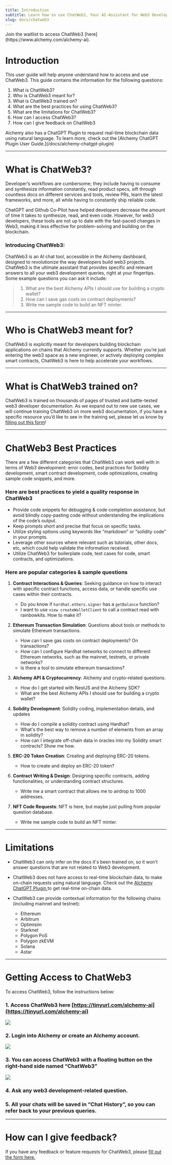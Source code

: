 ```yaml
---
title: Introduction
subtitle: Learn how to use ChatWeb3, Your AI-Assistant for Web3 Developlment
slug: docs/chatweb3
---
```


<Info>
  Join the waitlist to access ChatWeb3 [here] (https://www.alchemy.com/alchemy-ai).
</Info>

# Introduction

This user guide will help anyone understand how to access and use ChatWeb3. This guide contains the information for the following questions:

1. What is ChatWeb3?
2. Who is ChatWeb3 meant for?
3. What is ChatWeb3 trained on?
4. What are the best practices for using ChatWeb3?
5. What are the limitations for ChatWeb3?
6. How can I access ChatWeb3?
7. How can I give feedback on ChatWeb3

<Info title = "Alchemy ChatGPT Plugin">
  Alchemy also has a ChatGPT Plugin to request real-time blockchain data using natural language. To learn more, check out the [Alchemy ChatGPT Plugin User Guide.](/docs/alchemy-chatgpt-plugin)
</Info>

***

# What is ChatWeb3?

Developer’s workflows are cumbersome; they include having to consume and synthesize information constantly, read product specs, sift through countless docs on different services and tools, review PRs, learn the latest frameworks, and more, all while having to constantly ship reliable code.

ChatGPT and Github Co-Pilot have helped developers decrease the amount of time it takes to synthesize, read, and even code. However, for web3 developers, these tools are not up to date with the fast-paced changes in Web3, making it less effective for problem-solving and building on the blockchain.

### Introducing ChatWeb3:

ChatWeb3 is an AI chat tool, accessible in the Alchemy dashboard, designed to revolutionize the way developers build web3 projects. ChatWeb3 is the ultimate assistant that provides specific and relevant answers to all your web3 development queries, right at your fingertips. Some example questions you can ask it include:

> 1. What are the best Alchemy APIs I should use for building a crypto wallet?
> 2. How can I save gas costs on contract deployments?
> 3. Write me sample code to build an NFT minter.

***

# Who is ChatWeb3 meant for?

ChatWeb3 is explicitly meant for developers building blockchain applications on chains that Alchemy currently supports. Whether you’re just entering the web3 space as a new engineer, or actively deploying complex smart contracts, ChatWeb3 is here to help accelerate your workflows.

***

# What is ChatWeb3 trained on?

ChatWeb3 is trained on thousands of pages of trusted and battle-tested web3 developer documentation. As we expand out to new use cases, we will continue training ChatWeb3 on more web3 documentation, if you have a specific resource you’d like to see in the training set, please let us know by [filling out this form](https://alchemyapi.typeform.com/to/fiwDYr6S)!

***

# ChatWeb3 Best Practices

There are a few different categories that ChatWeb3 can work well with in terms of Web3 development: error codes, best practices for Solidity development, smart contract development, code optimizations, creating sample code snippets, and more.

### Here are best practices to yield a quality response in ChatWeb3

* Provide code snippets for debugging & code completion assistance, but avoid blindly copy-pasting code without understanding the implications of the code’s output.
* Keep prompts short and precise that focus on specific tasks.
* Utilize styling options using keywords like “markdown” or “solidity code” in your prompts.
* Leverage other sources where relevant such as tutorials, other docs, etc, which could help validate the information received.
* Utilize ChatWeb3 for boilerplate code, test cases for code, smart contracts, and optimizations.

### Here are popular categories & sample questions

1. **Contract Interactions & Queries**: Seeking guidance on how to interact with specific contract functions, access data, or handle specific use cases within their contracts.

   * Do you know if `hardhat.ethers.signer` has a `getBalance` function?
   * I want to use `view createWalletClient` to call a contract read with rainbowkits. How to make it?

2. **Ethereum Transaction Simulation**: Questions about tools or methods to simulate Ethereum transactions.

   * How can I save gas costs on contract deployments? On transactions?
   * How can I configure Hardhat networks to connect to different Ethereum networks, such as the mainnet, testnets, or private networks?
   * Is there a tool to simulate ethereum transactions?

3. **Alchemy API & Cryptocurrency**: Alchemy and crypto-related questions.

   * How do I get started with NestJS and the Alchemy SDK?
   * What are the best Alchemy APIs I should use for building a crypto wallet?

4. **Solidity Development**: Solidity coding, implementation details, and updates

   * How do I compile a solidity contract using Hardhat?
   * What's the best way to remove a number of elements from an array in solidity?
   * How can I integrate off-chain data in oracles into my Solidity smart contracts? Show me how.

5. **ERC-20 Token Creation**: Creating and deploying ERC-20 tokens.
   * How to create and deploy an ERC-20 token?

6. **Contract Writing & Design**: Designing specific contracts, adding functionalities, or understanding contract structures.
   * Write me a smart contract that allows me to airdrop to 1000 addresses.

7. **NFT Code Requests**: NFT is here, but maybe just pulling from popular question database.
   * Write me sample code to build an NFT minter.

***

# Limitations

* ChatWeb3 can only infer on the docs it's been trained on, so it won’t answer questions that are not related to Web3 development.

* ChatWeb3 does not have access to real-time blockchain data, to make on-chain requests using natural language. Check out the [Alchemy ChatGPT Plugin ](/docs/alchemy-chatgpt-plugin)to get real-time on-chain data.

* ChatWeb3 can provide contextual information for the following chains (including mainnet and testnet):

  * Ethereum
  * Arbitrum
  * Optimisim
  * Starknet
  * Polygon PoS
  * Polygon zkEVM
  * Solana
  * Astar

***

# Getting Access to ChatWeb3

To access ChatWeb3, follow the instructions below:

### **1. Access ChatWeb3 here [https://tinyurl.com/alchemy-ai](https://tinyurl.com/alchemy-ai)**

![](/images/803bb5e-AI_highlight.jpg)

### **2. Login into Alchemy or create an Alchemy account.**

![](/images/472a13b-image.png)

### **3. You can access ChatWeb3 with a floating button on the right-hand side named “ChatWeb3”**

![](/images/447a811-Screenshot_2023-08-31_at_12.41.53_AM.png)

### **4. Ask any web3 development-related question**.

### **5. All your chats will be saved in “Chat History”, so you can refer back to your previous queries.**

***

# How can I give feedback?

If you have any feedback or feature requests for ChatWeb3, please [fill out the form here.](https://alchemyapi.typeform.com/to/fiwDYr6S)
